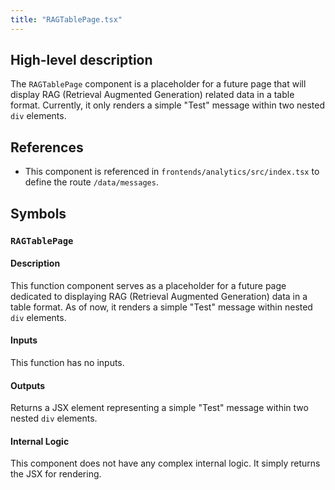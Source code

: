 ```yaml
---
title: "RAGTablePage.tsx"
---
```


## High-level description
The `RAGTablePage` component is a placeholder for a future page that will display RAG (Retrieval Augmented Generation) related data in a table format. Currently, it only renders a simple "Test" message within two nested `div` elements.

## References
- This component is referenced in `frontends/analytics/src/index.tsx` to define the route `/data/messages`.

## Symbols

### `RAGTablePage`
#### Description
This function component serves as a placeholder for a future page dedicated to displaying RAG (Retrieval Augmented Generation) data in a table format. As of now, it renders a simple "Test" message within nested `div` elements.

#### Inputs
This function has no inputs.

#### Outputs
Returns a JSX element representing a simple "Test" message within two nested `div` elements.

#### Internal Logic
This component does not have any complex internal logic. It simply returns the JSX for rendering.
